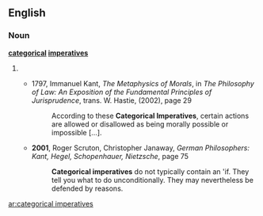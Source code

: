 ==English==
===Noun===
'''[[categorical]] [[imperatives]]'''
#{{plural of|categorical imperative}}
#*{{rfdate|date and author of translation}} 1797, Immanuel Kant, ''The Metaphysics of Morals'', in ''The Philosophy of Law: An Exposition of the Fundamental Principles of Jurisprudence'', trans. W. Hastie, (2002), page 29
#*:According to these '''Categorical Imperatives''', certain actions are allowed or disallowed as being morally possible or impossible […].
#*'''2001''', Roger Scruton, Christopher Janaway, ''German Philosophers: Kant, Hegel, Schopenhauer, Nietzsche'', page 75
#*:'''Categorical imperatives''' do not typically contain an 'if. They tell you what to do unconditionally. They may nevertheless be defended by reasons.

[[ar:categorical imperatives]]
